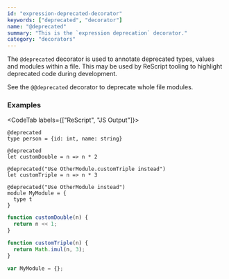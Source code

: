 ```yaml
---
id: "expression-deprecated-decorator"
keywords: ["deprecated", "decorator"]
name: "@deprecated"
summary: "This is the `expression deprecation` decorator."
category: "decorators"
---
```


The `@deprecated` decorator is used to annotate deprecated types, values and modules within a file. This may be used by ReScript tooling to highlight deprecated code during development.

See the `@@deprecated` decorator to deprecate whole file modules.

### Examples

<CodeTab labels={["ReScript", "JS Output"]}>

```res
@deprecated
type person = {id: int, name: string}

@deprecated
let customDouble = n => n * 2

@deprecated("Use OtherModule.customTriple instead")
let customTriple = n => n * 3

@deprecated("Use OtherModule instead")
module MyModule = {
  type t
}
```

```js
function customDouble(n) {
  return n << 1;
}

function customTriple(n) {
  return Math.imul(n, 3);
}

var MyModule = {};
```

</CodeTab>


